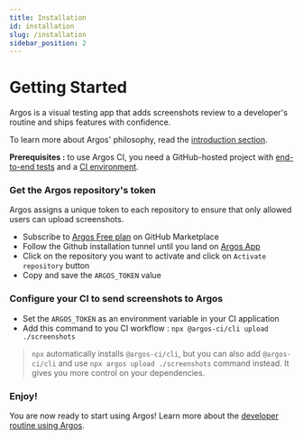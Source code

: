 ```yaml
---
title: Installation
id: installation
slug: /installation
sidebar_position: 2
---
```


# Getting Started

Argos is a visual testing app that adds screenshots review to a developer's routine and ships features with confidence.

To learn more about Argos' philosophy, read the [introduction section](/).

**Prerequisites :** to use Argos CI, you need a GitHub-hosted project with [end-to-end tests](https://kentcdodds.com/blog/static-vs-unit-vs-integration-vs-e2e-tests) and a [CI environment](https://docs.github.com/en/actions/automating-builds-and-tests/about-continuous-integration).

### Get the Argos repository's token

Argos assigns a unique token to each repository to ensure that only allowed users can upload screenshots.

- Subscribe to [Argos Free plan](https://github.com/marketplace/argos-ci) on GitHub Marketplace
- Follow the Github installation tunnel until you land on [Argos App](https://app.argos-ci.com/)
- Click on the repository you want to activate and click on `Activate repository` button
- Copy and save the `ARGOS_TOKEN` value

### Configure your CI to send screenshots to Argos

- Set the `ARGOS_TOKEN` as an environment variable in your CI application
- Add this command to you CI workflow : `npx @argos-ci/cli upload ./screenshots`

> `npx` automatically installs `@argos-ci/cli`, but you can also add `@argos-ci/cli` and use `npx argos upload ./screenshots` command instead. It gives you more control on your dependencies.

### Enjoy!

You are now ready to start using Argos! Learn more about the [developer routine using Argos](/usage).
